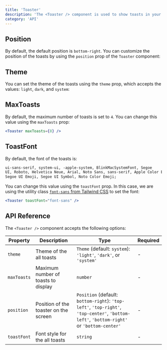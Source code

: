```yaml
---
title: 'Toaster'
description: 'The <Toaster /> component is used to show toasts in your application'
category: 'API'
---
```



## Position

By default, the default position is `bottom-right`. You can customize the position of the toasts by using the `position` prop of the `Toaster` component:

<Positions client:only="react" />

## Theme

You can set the theme of the toasts using the `theme` prop, which accepts the values: `light`, `dark`, and `system`:

<ThemeExamples client:only="react" />

## MaxToasts

By default, the maximum number of toasts is set to `4`. You can change this value using the `maxToasts` prop:

```jsx
<Toaster maxToasts={8} />
```

## ToastFont

By default, the font of the toasts is:

```txt
ui-sans-serif, system-ui, -apple-system, BlinkMacSystemFont, Segoe
UI, Roboto, Helvetica Neue, Arial, Noto Sans, sans-serif, Apple Color Emoji,
Segoe UI Emoji, Segoe UI Symbol, Noto Color Emoji;
```

You can change this value using the `toastFont` prop. In this case, we are using the utility class [`font-sans` from Tailwind CSS](https://tailwindcss.com/docs/font-family#setting-the-font-family) to set the font:

```jsx
<Toaster toastFont="font-sans" />
```

## API Reference

The `<Toaster />` component accepts the following options:

| Property    | Description                           | Type                                                                                                                                      | Required |
| ----------- | ------------------------------------- | ----------------------------------------------------------------------------------------------------------------------------------------- | -------- |
| `theme`     | Theme of the all toasts               | `Theme` (default: `system`): `'light'`, `'dark'`, or `'system'`                                                                           | -        |
| `maxToasts` | Maximum number of toasts to display   | `number`                                                                                                                                  | -        |
| `position`  | Position of the toaster on the screen | `Position` (default: `bottom-right`): `'top-left'`, `'top-right'`, `'top-center'`, `'bottom-left'`, `'bottom-right'` or `'bottom-center'` | -        |
| `toastFont` | Font style for the all toasts         | `string`                                                                                                                                  | -        |
